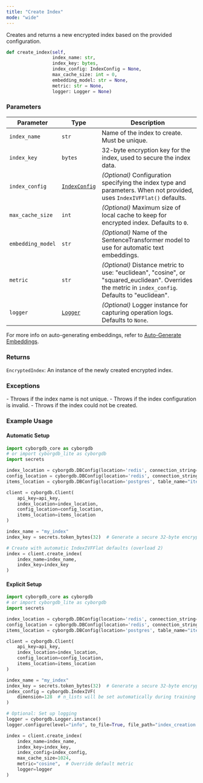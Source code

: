 ```yaml
---
title: "Create Index"
mode: "wide"
---
```


Creates and returns a new encrypted index based on the provided configuration.

```python
def create_index(self,
                 index_name: str,
                 index_key: bytes,
                 index_config: IndexConfig = None,
                 max_cache_size: int = 0,
                 embedding_model: str = None,
                 metric: str = None,
                 logger: Logger = None)
```

### Parameters

| Parameter | Type | Description |
|---------------|--------------------|----------------------------------------------------------------------------------------|
| `index_name` | `str` | Name of the index to create. Must be unique. |
| `index_key` | `bytes` | 32-byte encryption key for the index, used to secure the index data. |
| `index_config` | [`IndexConfig`](../types#indexconfig) | _(Optional)_ Configuration specifying the index type and parameters. When not provided, uses `IndexIVFFlat()` defaults. |
| `max_cache_size` | `int` | _(Optional)_ Maximum size of local cache to keep for encrypted index. Defaults to `0`. |
| `embedding_model` | `str` | _(Optional)_ Name of the SentenceTransformer model to use for automatic text embeddings. |
| `metric` | `str` | _(Optional)_ Distance metric to use: "euclidean", "cosine", or "squared_euclidean". Overrides the metric in `index_config`. Defaults to "euclidean". |
| `logger` | [`Logger`](./logger) | _(Optional)_ Logger instance for capturing operation logs. Defaults to `None`. |

<Note>For more info on auto-generating embeddings, refer to [Auto-Generate Embeddings](../../guides/data-operations/add-items#automatic-embedding-generation).</Note>

### Returns

`EncryptedIndex`: An instance of the newly created encrypted index.

### Exceptions

<AccordionGroup>
    <Accordion title="ValueError">
        - Throws if the index name is not unique.
        - Throws if the index configuration is invalid.
    </Accordion>
    <Accordion title="RuntimeError">
        - Throws if the index could not be created.
    </Accordion>
</AccordionGroup>

### Example Usage

#### Automatic Setup

```python
import cyborgdb_core as cyborgdb
# or import cyborgdb_lite as cyborgdb
import secrets

index_location = cyborgdb.DBConfig(location='redis', connection_string="redis://localhost")
config_location = cyborgdb.DBConfig(location='redis', connection_string="redis://localhost")
items_location = cyborgdb.DBConfig(location='postgres', table_name="items", connection_string="host=localhost dbname=postgres")

client = cyborgdb.Client(
    api_key=api_key,
    index_location=index_location, 
    config_location=config_location, 
    items_location=items_location
)

index_name = "my_index"
index_key = secrets.token_bytes(32)  # Generate a secure 32-byte encryption key

# Create with automatic IndexIVFFlat defaults (overload 2)
index = client.create_index(
    index_name=index_name, 
    index_key=index_key
)
```

#### Explicit Setup

```python
import cyborgdb_core as cyborgdb
# or import cyborgdb_lite as cyborgdb
import secrets

index_location = cyborgdb.DBConfig(location='redis', connection_string="redis://localhost")
config_location = cyborgdb.DBConfig(location='redis', connection_string="redis://localhost")
items_location = cyborgdb.DBConfig(location='postgres', table_name="items", connection_string="host=localhost dbname=postgres")

client = cyborgdb.Client(
    api_key=api_key, 
    index_location=index_location, 
    config_location=config_location, 
    items_location=items_location
)

index_name = "my_index"
index_key = secrets.token_bytes(32)  # Generate a secure 32-byte encryption key
index_config = cyborgdb.IndexIVF(
    dimension=128  # n_lists will be set automatically during training
)

# Optional: Set up logging
logger = cyborgdb.Logger.instance()
logger.configure(level="info", to_file=True, file_path="index_creation.log")

index = client.create_index(
    index_name=index_name, 
    index_key=index_key, 
    index_config=index_config,
    max_cache_size=1024,
    metric="cosine",  # Override default metric
    logger=logger
)
```